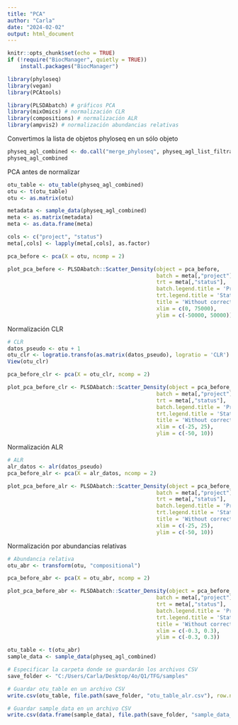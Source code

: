 ```yaml
---
title: "PCA"
author: "Carla"
date: "2024-02-02"
output: html_document
---
```


```r
knitr::opts_chunk$set(echo = TRUE)
if (!require("BiocManager", quietly = TRUE))
    install.packages("BiocManager")

library(phyloseq)
library(vegan)
library(PCAtools)

library(PLSDAbatch) # gráficos PCA 
library(mixOmics) # normalización CLR 
library(compositions) # normalización ALR
library(ampvis2) # normalización abundancias relativas 
```

Convertimos la lista de objetos phyloseq en un sólo objeto 

```r
physeq_agl_combined <- do.call("merge_phyloseq", physeq_agl_list_filtrado)
physeq_agl_combined
```

PCA antes de normalizar 

```r
otu_table <- otu_table(physeq_agl_combined)
otu <- t(otu_table)
otu <- as.matrix(otu)

metadata <- sample_data(physeq_agl_combined)
meta <- as.matrix(metadata)
meta <- as.data.frame(meta)

cols <- c("project", "status")
meta[,cols] <- lapply(meta[,cols], as.factor)

pca_before <- pca(X = otu, ncomp = 2)

plot_pca_before <- PLSDAbatch::Scatter_Density(object = pca_before,
                                               batch = meta[,"project"],
                                               trt = meta[,"status"],
                                               batch.legend.title = 'Project',
                                               trt.legend.title = 'Status',
                                               title = 'Without correction',
                                               xlim = c(0, 75000), 
                                               ylim = c(-50000, 50000))
```
Normalización CLR 

```r
# CLR
datos_pseudo <- otu + 1
otu_clr <- logratio.transfo(as.matrix(datos_pseudo), logratio = 'CLR') 
View(otu_clr)

pca_before_clr <- pca(X = otu_clr, ncomp = 2)

plot_pca_before_clr <- PLSDAbatch::Scatter_Density(object = pca_before_clr,
                                               batch = meta[,"project"],
                                               trt = meta[,"status"],
                                               batch.legend.title = 'Project',
                                               trt.legend.title = 'Status',
                                               title = 'Without correction',
                                               xlim = c(-25, 25), 
                                               ylim = c(-50, 10))
```
Normalización ALR 

```r
# ALR 
alr_datos <- alr(datos_pseudo)
pca_before_alr <- pca(X = alr_datos, ncomp = 2)

plot_pca_before_alr <- PLSDAbatch::Scatter_Density(object = pca_before_alr,
                                               batch = meta[,"project"],
                                               trt = meta[,"status"],
                                               batch.legend.title = 'Project',
                                               trt.legend.title = 'Status',
                                               title = 'Without correction',
                                               xlim = c(-25, 25), 
                                               ylim = c(-50, 10))
```
Normalización por abundancias relativas 
```r
# Abundancia relativa 
otu_abr <- transform(otu, "compositional")

pca_before_abr <- pca(X = otu_abr, ncomp = 2)

plot_pca_before_abr <- PLSDAbatch::Scatter_Density(object = pca_before_abr,
                                               batch = meta[,"project"],
                                               trt = meta[,"status"],
                                               batch.legend.title = 'Project',
                                               trt.legend.title = 'Status',
                                               title = 'Without correction',
                                               xlim = c(-0.3, 0.3), 
                                               ylim = c(-0.3, 0.3))
```

```r
otu_table <- t(otu_abr)
sample_data <- sample_data(physeq_agl_combined)

# Especificar la carpeta donde se guardarán los archivos CSV
save_folder <- "C:/Users/Carla/Desktop/4o/Q1/TFG/samples"

# Guardar otu_table en un archivo CSV
write.csv(otu_table, file.path(save_folder, "otu_table_alr.csv"), row.names = TRUE)

# Guardar sample_data en un archivo CSV
write.csv(data.frame(sample_data), file.path(save_folder, "sample_data_alr.csv"), row.names = TRUE)
```
